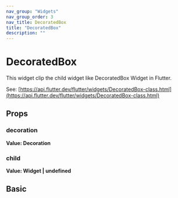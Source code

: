 ```yaml
---
nav_group: "Widgets"
nav_group_order: 3
nav_title: DecoratedBox
title: "DecoratedBox"
description: ""
---
```


# DecoratedBox

This widget clip the child widget like DecoratedBox Widget in Flutter.

See: [https://api.flutter.dev/flutter/widgets/DecoratedBox-class.html](https://api.flutter.dev/flutter/widgets/DecoratedBox-class.html)

## Props

### decoration

**Value: Decoration**

### child

**Value: Widget | undefined**

## Basic
